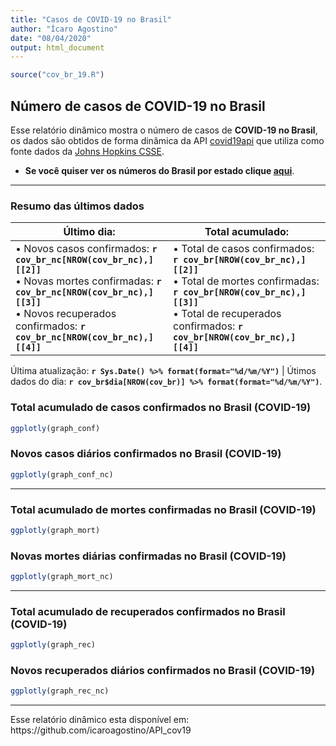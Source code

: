 ```yaml
---
title: "Casos de COVID-19 no Brasil"
author: "Ícaro Agostino"
date: "08/04/2020"
output: html_document
---
```


```r
source("cov_br_19.R")
```

## Número de casos de COVID-19 no Brasil

Esse relatório dinâmico mostra o número de casos de **COVID-19 no Brasil**, os dados são obtidos de forma dinâmica da API [covid19api](https://covid19api.com/) que utiliza como fonte dados da [Johns Hopkins CSSE](https://github.com/CSSEGISandData/COVID-19).

  - **Se você quiser ver os números do Brasil por estado clique [aqui](https://icaroagostino.github.io/covid19_estados/)**.

---

### Resumo das últimos dados

|**Último dia**:|**Total acumulado**:|
|---|---|
| • Novos casos confirmados: **`r cov_br_nc[NROW(cov_br_nc),][[2]]`**\
  • Novas mortes confirmadas: **`r cov_br_nc[NROW(cov_br_nc),][[3]]`**\
  • Novos recuperados confirmados: **`r cov_br_nc[NROW(cov_br_nc),][[4]]`** | • Total de casos confirmados: **`r cov_br[NROW(cov_br_nc),][[2]]`**\
  • Total de mortes confirmadas: **`r cov_br[NROW(cov_br_nc),][[3]]`**\
  • Total de recuperados confirmados: **`r cov_br[NROW(cov_br_nc),][[4]]`**|

Última atualização: **`r Sys.Date() %>% format(format="%d/%m/%Y")`** | Útimos dados do dia: **`r cov_br$dia[NROW(cov_br)] %>% format(format="%d/%m/%Y")`**.

### Total acumulado de casos confirmados no Brasil (COVID-19)

```r
ggplotly(graph_conf)
```

### Novos casos diários confirmados no Brasil (COVID-19)

```r
ggplotly(graph_conf_nc)
```

---

### Total acumulado de mortes confirmadas no Brasil (COVID-19)

```r
ggplotly(graph_mort)
```

### Novas mortes diárias confirmadas no Brasil (COVID-19)

```r
ggplotly(graph_mort_nc)
```

---

### Total acumulado de recuperados confirmados no Brasil (COVID-19)

```r
ggplotly(graph_rec)
```

### Novos recuperados diários confirmados no Brasil (COVID-19)

```r
ggplotly(graph_rec_nc)
```

---

Esse relatório dinâmico esta disponível em: https://github.com/icaroagostino/API_cov19